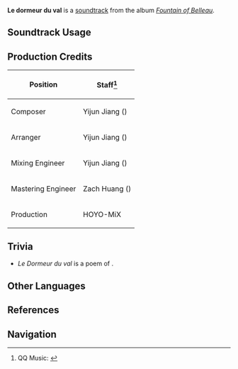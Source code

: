 {{Soundtrack Infobox
|image          = Fountain of Belleau.png
|album          = Fountain of Belleau
|disc           = 3
|number         = 88
|featured       = 
|featured2      = 
|featured3      = 
|featured_disc  = 
|featured_disc2 = 
|featured_disc3 = 
|youtube_id     = hXN4Og12nwE
|spotify_id     = 3ketZx9ZeocMpq27E32hAl
|previous       = Sequestered Springs
|next           = Trail of Shadows
}}
'''Le dormeur du val''' is a [[soundtrack]] from the album ''[[Fountain of Belleau]]''.

==Soundtrack Usage==
{{Soundtrack Usage
|quest    = 
|location = Poisson//underwater;;Beryl Region//caves;;Liffey Region//caves;;Erinnyes Forest//caves
|domain   = 
}}

==Production Credits==
{| class="wikitable"
! Position
! Staff<ref>QQ Music: [https://y.qq.com/n/ryqq/songDetail/001x8CWb3eA2fH {{zh|深眠杳寂之谷 Le dormeur du val}}]</ref>
|-
! Composer
| Yijun Jiang ({{zh|姜以君}})
|-
! Arranger
| Yijun Jiang ({{zh|姜以君}})
|-
! Mixing Engineer
| Yijun Jiang ({{zh|姜以君}})
|-
! Mastering Engineer
| Zach Huang ({{zh|黄巍}})
|-
! Production
| HOYO-MiX
|}
<!--
==Videos==
<gallery>
</gallery>
-->
==Trivia==
*''Le Dormeur du val'' is a poem of {{w|Arthur Rimbaud}}.

==Other Languages==
{{Other Languages
|en      = Le dormeur du val
|en_lang = fr
|en_tl   = The Sleeper of the Vale
|zhs     = 深眠杳寂之谷
|zhs_rm  = 
|zhs_tl  = 
|ja      = 深眠幽静の谷
|ja_rm   = Shinmin Yuusei no Tani{{Assumed}}
|ja_tl   = 
|fr      = Le dormeur du val
|fr_tl   = The Sleeper of the Vale
}}

==References==
{{Reflist}}

==Navigation==
{{Soundtrack Navbox|Fountain of Belleau}}